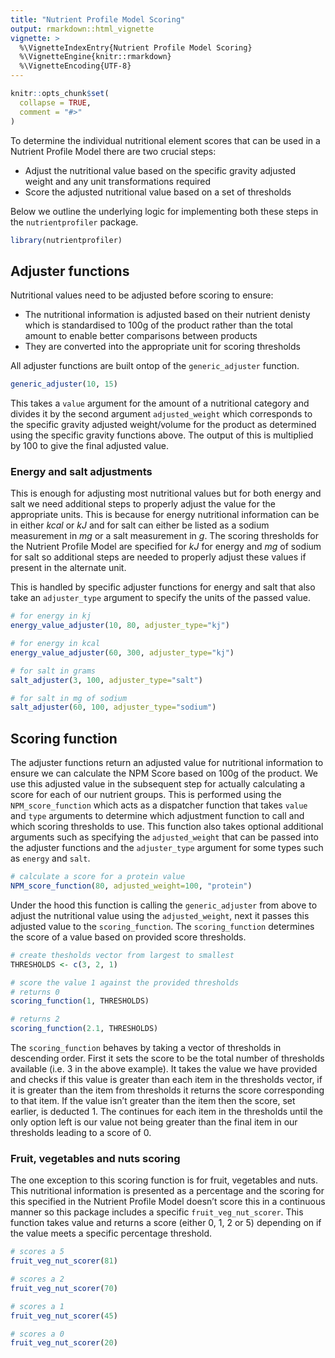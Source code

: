 ```yaml
---
title: "Nutrient Profile Model Scoring"
output: rmarkdown::html_vignette
vignette: >
  %\VignetteIndexEntry{Nutrient Profile Model Scoring}
  %\VignetteEngine{knitr::rmarkdown}
  %\VignetteEncoding{UTF-8}
---
```


```r
knitr::opts_chunk$set(
  collapse = TRUE,
  comment = "#>"
)
```

To determine the individual nutritional element scores that can be used in a
Nutrient Profile Model there are two crucial steps:

- Adjust the nutritional value based on the specific gravity adjusted weight and
any unit transformations required 
- Score the adjusted nutritional value based on a set of thresholds

Below we outline the underlying logic for implementing both these steps in the
`nutrientprofiler` package.

```r
library(nutrientprofiler)
```

## Adjuster functions 

Nutritional values need to be adjusted before scoring to ensure:

- The nutritional information is adjusted based on their nutrient denisty which
is standardised to 100g of the product rather than the total amount to enable 
better comparisons between products
- They are converted into the appropriate unit for scoring thresholds

All adjuster functions are built ontop of the `generic_adjuster` function. 

```r
generic_adjuster(10, 15)
```

This takes a `value` argument for the amount of a nutritional category and
divides it by the second argument `adjusted_weight` which corresponds to the
specific gravity adjusted weight/volume for the product as determined using the
specific gravity functions above. The output of this is multiplied by 100 to
give the final adjusted value.

### Energy and salt adjustments

This is enough for adjusting most nutritional values but for both energy and
salt we need additional steps to properly adjust the value for the appropriate
units. This is because for energy nutritional information can be in either
*kcal* or *kJ* and for salt can either be listed as a sodium measurement in *mg*
or a salt measurement in *g*. The scoring thresholds for the Nutrient Profile
Model are specified for *kJ* for energy and *mg* of sodium for salt so
additional steps are needed to properly adjust these values if present in the
alternate unit.

This is handled by specific adjuster functions for energy and salt that also
take an `adjuster_type` argument to specify the units of the passed value.

```r
# for energy in kj
energy_value_adjuster(10, 80, adjuster_type="kj")

# for energy in kcal
energy_value_adjuster(60, 300, adjuster_type="kj")

# for salt in grams
salt_adjuster(3, 100, adjuster_type="salt")

# for salt in mg of sodium
salt_adjuster(60, 100, adjuster_type="sodium")
```

## Scoring function 

The adjuster functions return an adjusted value for nutritional information to
ensure we can calculate the NPM Score based on 100g of the product. We use this
adjusted value in the subsequent step for actually calculating a score for each
of our nutrient groups. This is performed using the `NPM_score_function` which
acts as a dispatcher function that takes `value` and `type` arguments to
determine which adjustment function to call and which scoring thresholds to use.
This function also takes optional additional arguments such as specifying the
`adjusted_weight` that can be passed into the adjuster functions and the
`adjuster_type` argument  for some types such as `energy` and `salt`.

```r
# calculate a score for a protein value
NPM_score_function(80, adjusted_weight=100, "protein")
```

Under the hood this function is calling the `generic_adjuster` from above to
adjust the nutritional value using the `adjusted_weight`, next it passes this
adjusted value to the `scoring_function`. The `scoring_function` determines the
score of a value based on provided score thresholds.

```r
# create thesholds vector from largest to smallest
THRESHOLDS <- c(3, 2, 1)

# score the value 1 against the provided thresholds
# returns 0
scoring_function(1, THRESHOLDS)

# returns 2
scoring_function(2.1, THRESHOLDS)
```

The `scoring_function` behaves by taking a vector of thresholds in descending
order. First it sets the score to be the total number of thresholds available (i.e. 3 in the above
example). It takes the value we have provided and checks if this value is
greater than each item in the thresholds vector, if it is greater than the item
from thresholds it returns the score corresponding to that item. If the value
isn't greater than the item then the score, set earlier, is deducted 1. The
continues for each item in the thresholds until the only option left is our
value not being greater than the final item in our thresholds leading to a score
of 0.

### Fruit, vegetables and nuts scoring 

The one exception to this scoring function is for fruit, vegetables and nuts.
This nutritional information is presented as a percentage and the scoring for
this specified in the Nutrient Profile Model doesn't score this in a continuous
manner so this package includes a specific `fruit_veg_nut_scorer`. This function
takes value and returns a score (either 0, 1, 2 or 5) depending on if the value
meets a specific percentage threshold.

```r
# scores a 5
fruit_veg_nut_scorer(81)

# scores a 2
fruit_veg_nut_scorer(70)

# scores a 1
fruit_veg_nut_scorer(45)

# scores a 0
fruit_veg_nut_scorer(20)
```